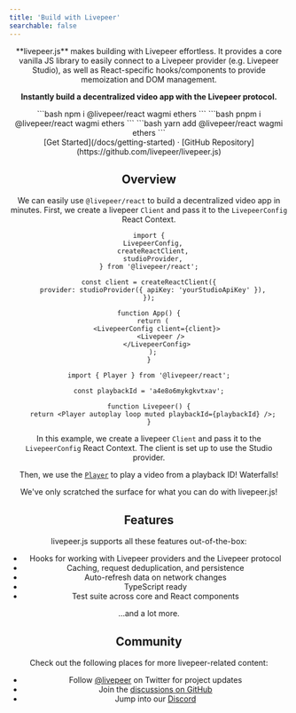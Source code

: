 ```yaml
---
title: 'Build with Livepeer'
searchable: false
---
```



<Header />

<div className="text-center">
  **livepeer.js** makes building with Livepeer effortless. It provides a core vanilla JS library to easily connect to a
  Livepeer provider (e.g. Livepeer Studio), as well as React-specific hooks/components to provide memoization and DOM
  management.
  
  **Instantly build a decentralized video app with the Livepeer protocol.**

</div>

<div className="max-w-md mx-auto mt-5 mb-8 text-center install">
  <Tabs items={['npm', 'pnpm', 'yarn']}>
    <Tab>
```bash
npm i @livepeer/react wagmi ethers
```
    </Tab>
    <Tab>
```bash
pnpm i @livepeer/react wagmi ethers
```
    </Tab>
    <Tab>
```bash
yarn add @livepeer/react wagmi ethers
```
</Tab>
  </Tabs>
</div>

<Bleed>
  <div className="mx-4">
    <HeaderVideo />
  </div>
</Bleed>

<div className="mt-6 mb-20 text-center">
  [Get Started](/docs/getting-started) · [GitHub
  Repository](https://github.com/livepeer/livepeer.js)
</div>

## Overview

We can easily use `@livepeer/react` to build a decentralized video app in minutes. First,
we create a livepeer `Client` and pass it to the `LivepeerConfig` React Context.

```tsx
import {
  LivepeerConfig,
  createReactClient,
  studioProvider,
} from '@livepeer/react';

const client = createReactClient({
  provider: studioProvider({ apiKey: 'yourStudioApiKey' }),
});

function App() {
  return (
    <LivepeerConfig client={client}>
      <Livepeer />
    </LivepeerConfig>
  );
}
```

```tsx
import { Player } from '@livepeer/react';

const playbackId = 'a4e8o6mykgkvtxav';

function Livepeer() {
  return <Player autoplay loop muted playbackId={playbackId} />;
}
```

In this example, we create a livepeer `Client` and pass it to the `LivepeerConfig` React Context. The client is set up to use the Studio provider.

Then, we use the [`Player`](/docs/Player) to play a video from a playback ID! Waterfalls!

We've only scratched the surface for what you can do with livepeer.js!

## Features

livepeer.js supports all these features out-of-the-box:

- Hooks for working with Livepeer providers and the Livepeer protocol
- Caching, request deduplication, and persistence
- Auto-refresh data on network changes
- TypeScript ready
- Test suite across core and React components

...and a lot more.

## Community

Check out the following places for more livepeer-related content:

- Follow [@livepeer](https://twitter.com/livepeer) on Twitter for project updates
- Join the [discussions on GitHub](https://github.com/livepeer/livepeer.js/discussions)
- Jump into our [Discord](https://discord.gg/livepeer)
